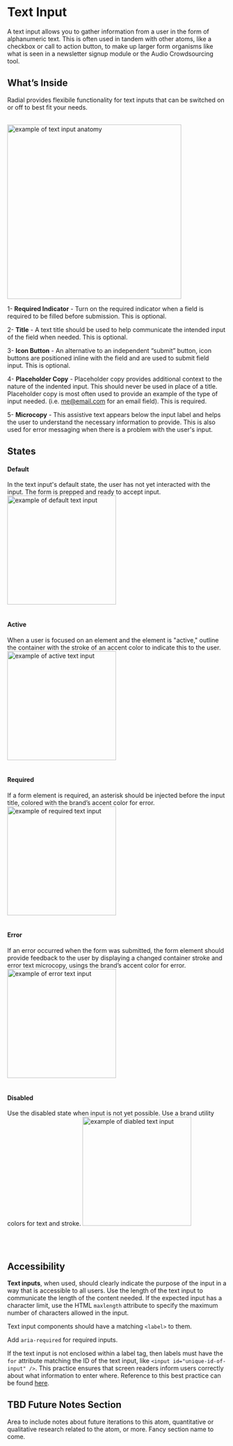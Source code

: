 
<Meta title="Components/Atoms/TextInput"/>

# Text Input

  
A text input allows you to gather information from a user in the form of alphanumeric text. This is often used in tandem with other atoms, like a checkbox or call to action button, to make up larger form organisms like what is seen in a newsletter signup module or the Audio Crowdsourcing tool. 

  
  

## What’s Inside

Radial provides flexibile functionality for text inputs that can be switched on or off to best fit your needs.
<br/><br/>
  

 <img alt="example of text input anatomy" src="./images/Molecules-TextInput-Anatomy.png" width="400" />
 
  

1- **Required Indicator** - Turn on the required indicator when a field is required to be filled before submission. This is optional.

2- **Title** - A text title should be used to help communicate the intended input of the field when needed. This is optional.
        
3- **Icon Button** - An alternative to an independent “submit” button, icon buttons are positioned inline with the field and are used to submit field input. This is optional.
    
4- **Placeholder Copy** - Placeholder copy provides additional context to the nature of the indented input. This should never be used in place of a title. Placeholder copy is most often used to provide an example of the type of input needed. (i.e. [me@email.com](mailto:my@email.com) for an email field). This is required.

5- **Microcopy** - This assistive text appears below the input label and helps the user to understand the necessary information to provide. This is also used for error messaging when there is a problem with the user's input.
    


  
  

## States

#### **Default**
In the text input's default state, the user has not yet interacted with the input. The form is prepped and ready to accept input.
 <img alt="example of default text input" src="./images/Molecules-TextInput-DefaultState.png" width="250" />
<br/><br/>

#### **Active**
When a user is focused on an element and the element is "active," outline the container with the stroke of an accent color to indicate this to the user.
 <img alt="example of active text input" src="./images/Molecules-TextInput-ActiveState.png" width="250" />
<br/><br/>

#### **Required**  
If a form element is required, an asterisk should be injected before the input title, colored with the brand’s accent color for error.
 <img alt="example of required text input" src="./images/Molecules-TextInput-RequiredState.png" width="250" />
  <br/><br/>


#### **Error**
If an error occurred when the form was submitted, the form element should provide feedback to the user by displaying a changed container stroke and error text microcopy, usings the brand’s accent color for error.
 <img alt="example of error text input" src="./images/Molecules-TextInput-ErrorState.png" width="250" />
  <br/><br/>

#### **Disabled**
Use the disabled state when input is not yet possible. Use a brand utility colors for text and stroke.
 <img alt="example of diabled text input" src="./images/Molecules-TextInput-DisabledState.png" width="250" />

  <br/><br/>

  
  
 
  

## Accessibility

**Text inputs**, when used, should clearly indicate the purpose of the input in a way that is accessible to all users. Use the length of the text input to communicate the length of the content needed. If the expected input has a character limit, use the HTML `maxlength` attribute to specify the maximum number of characters allowed in the input.
  

Text input components should have a matching `<label>` to them.

  

Add `aria-required` for required inputs.

  
If the text input is not enclosed within a label tag, then labels must have the `for` attribute matching the ID of the text input, like `<input id="unique-id-of-input" />`. This practice ensures that screen readers inform users correctly about what information to enter where. Reference to this best practice can be found [here](https://www.w3.org/TR/WCAG20-TECHS/H44.html).

## TBD Future Notes Section

Area to include notes about future iterations to this atom, quantitative or qualitative research related to the atom, or more. Fancy section name to come.
